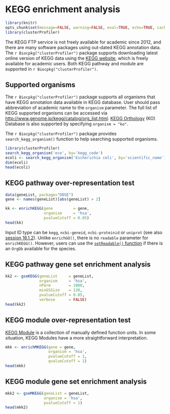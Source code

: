 # KEGG enrichment analysis {#clusterprofiler-kegg}


```r
library(knitr)
opts_chunk$set(message=FALSE, warning=FALSE, eval=TRUE, echo=TRUE, cache=TRUE)
library(clusterProfiler)
```

The KEGG FTP service is not freely available for academic since 2012, and there are many software packages using out-dated KEGG annotation data. The `r Biocpkg("clusterProfiler")` package supports downloading latest online version of KEGG data using the [KEGG website](https://www.kegg.jp), which is freely available for academic users. Both KEGG pathway and module are supported in `r Biocpkg("clusterProfiler")`.


## Supported organisms {#clusterProfiler-kegg-supported-organisms}

The `r Biocpkg("clusterProfiler")` package supports all organisms that have KEGG annotation data available in KEGG database. User should pass abbreviation of academic name to the `organism` parameter. The full list of KEGG supported organisms can be accessed via <http://www.genome.jp/kegg/catalog/org_list.html>. [KEGG Orthology](https://www.genome.jp/kegg/ko.html) (KO) Database is also supported by specifying `organism = "ko"`.


The `r Biocpkg("clusterProfiler")` package provides `search_kegg_organism()` function to help searching supported organisms.

```r
library(clusterProfiler)
search_kegg_organism('ece', by='kegg_code')
ecoli <- search_kegg_organism('Escherichia coli', by='scientific_name')
dim(ecoli)
head(ecoli)
```


## KEGG pathway over-representation test {#clusterprofiler-kegg-pathway-ora}


```r
data(geneList, package="DOSE")
gene <- names(geneList)[abs(geneList) > 2]

kk <- enrichKEGG(gene         = gene,
                 organism     = 'hsa',
                 pvalueCutoff = 0.05)
head(kk)
```

Input ID type can be `kegg`, `ncbi-geneid`, `ncbi-proteinid` or `uniprot` (see also [session 16.1.2](#bitr_kegg)). Unlike `enrichGO()`, there is no `readable` parameter for `enrichKEGG()`. However, users can use the [`setReadable()` function](#setReadable) if there is an `OrgDb` available for the species.


## KEGG pathway gene set enrichment analysis {#clusterprofiler-kegg-pathway-gsea}

```r
kk2 <- gseKEGG(geneList     = geneList,
               organism     = 'hsa',
               nPerm        = 1000,
               minGSSize    = 120,
               pvalueCutoff = 0.05,
               verbose      = FALSE)
head(kk2)
```



## KEGG module over-representation test {#clusterprofiler-kegg-module-ora}


[KEGG Module](http://www.genome.jp/kegg/module.html) is a collection of manually defined function units. In some situation, KEGG Modules have a more straightforward interpretation.

```r
mkk <- enrichMKEGG(gene = gene,
                   organism = 'hsa',
                   pvalueCutoff = 1,
                   qvalueCutoff = 1)
head(mkk)                   
```

## KEGG module gene set enrichment analysis {#clusterprofiler-kegg-module-gsea}


```r
mkk2 <- gseMKEGG(geneList = geneList,
                 organism = 'hsa',
                 pvalueCutoff = 1)
head(mkk2)
```



